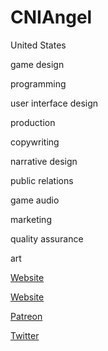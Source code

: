 # CNIAngel

<Location>

United States

</Location>

<Skills>

game design

programming

user interface design

production

copywriting

narrative design

public relations

game audio

marketing

quality assurance

art

</Skills>

<Personal>

[Website](http://www.cniangel.net/)

[Website](http://cniangel.itch.io/)

[Patreon](https://www.patreon.com/CNIAngel)

[Twitter](https://twitter.com/CNIAngel)

</Personal>


